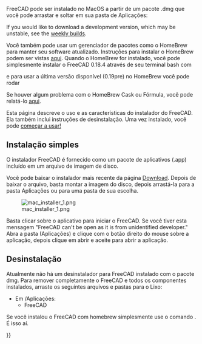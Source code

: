 <languages/>

{{Docnav
|[[Installing_on_Linux/pt-br|Instalação no Linux]]
|[[Installing_additional_components/pt-br|Instalação de componentes adicionais]]
}}

<div class="mw-translate-fuzzy">
FreeCAD pode ser instalado no MacOS a partir de um pacote .dmg que você pode arrastar e soltar em sua pasta de Aplicações:
</div>

If you would like to download a development version, which may be unstable, see the [https://github.com/FreeCAD/FreeCAD/releases weekly builds].

<div class="mw-translate-fuzzy">
Você também pode usar um gerenciador de pacotes como o HomeBrew para manter seu software atualizado. Instruções para instalar o HomeBrew podem ser vistas [https://brew.sh/ aqui]. Quando o HomeBrew for instalado, você pode simplesmente instalar o FreeCAD 0.18.4 através de seu terminal bash com
</div> 

{{Code|code=
brew install --cask freecad
}}

<div class="mw-translate-fuzzy">
e para usar a última versão disponível (0.19pre) no HomeBrew você pode rodar
</div>

{{Code|code=
brew install freecad
}}

Se houver algum problema com o HomeBrew Cask ou Fórmula, você pode relatá-lo [https://github.com/FreeCAD/homebrew-freecad aqui]. 

<div class="mw-translate-fuzzy">
Esta página descreve o uso e as características do instalador do FreeCAD. Ela também inclui instruções de desinstalação.
Uma vez instalado, você pode [[Getting_started/pt-br|começar a usar!]]
</div>

<span id="Simple_installation"></span>
== Instalação simples ==

O instalador FreeCAD é fornecido como um pacote de aplicativos (.app) incluído em um arquivo de imagem de disco.

Você pode baixar o instalador mais recente da página [[Download|Download]]. Depois de baixar o arquivo, basta montar a imagem do disco, depois arrastá-la para a pasta Aplicações ou para uma pasta de sua escolha.

[[File:mac_installer_1.png]]

<div class="mw-translate-fuzzy">
Basta clicar sobre o aplicativo para iniciar o FreeCAD. Se você tiver esta mensagem "FreeCAD can't be open as it is from unidentified developer." Abra a pasta (Aplicações) e clique com o botão direito do mouse sobre a aplicação, depois clique em abrir e aceite para abrir a aplicação.
</div>

<span id="Uninstallation"></span>
== Desinstalação ==

Atualmente não há um desinstalador para FreeCAD instalado com o pacote dmg. Para remover completamente o FreeCAD e todos os componentes instalados, arraste os seguintes arquivos e pastas para o Lixo:

<div class="mw-translate-fuzzy">
*Em /Aplicações:
**FreeCAD
</div>

<div class="mw-translate-fuzzy">
Se você instalou o FreeCAD com homebrew simplesmente use o comando {{incode|brew uninstall freecad}}. É isso aí.
</div>


{{Docnav
|[[Installing_on_Linux/pt-br|Instalação no Linux]]
|[[Installing_additional_components/pt-br|Instalação de componentes adicionais]]
}}

{{Userdocnavi{{#translation:}}}}